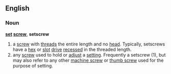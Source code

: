 ==English==
===Noun===
'''[[set]] [[screw]]''', '''setscrew'''
# a [[screw]] with [[thread]]s the entire length and no [[head]].  Typically, setscrews have a  [[hex]] or [[slot]] [[drive]] [[recess]]ed in the threaded length.  
# any [[screw]] used to hold or [[adjust]] a [[setting]].  Frequently a setscrew (1), but may also refer to any other [[machine screw]] or [[thumb screw]] used for the purpose of setting.